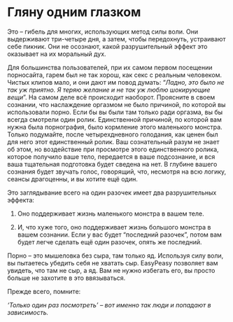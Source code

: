 # Гляну одним глазком

Это -- гибель для многих, использующих метод силы воли. Они выдерживают три-четыре дня, а затем, чтобы передохнуть, устраивают себе пикник. Они не осознают, какой разрушительный эффект это оказывает на их моральный дух.

Для большинства пользователей, при их самом первом посещении порносайта, гарем был не так хорош, как секс с реальным человеком. Чистых клипов мало, и они дают им повод думать: "*Ладно, это было не так уж приятно. Я теряю желание и не так уж люблю шокирующие вещи*". На самом деле всё происходит наоборот. Проясните в своем сознании, что наслаждение оргазмом не было причиной, по которой вы использовали порно. Если бы вы были там только ради оргазма, вы бы всегда смотрели один ролик. Единственной причиной, по которой вам нужна была порнография, было кормление этого маленького монстра. Только подумайте, после четырехдневного голодания, как ценен был для него этот единственный ролик. Ваш сознательный разум не знает об этом, но воздействие при просмотре этого единственного ролика, которое получило ваше тело, передается в ваше подсознание, и вся ваша тщательная подготовка будет сведена на нет. В глубине вашего сознания будет звучать голос, говорящий, что, несмотря на всю логику, сеансы драгоценны, и вы хотите ещё один.

Это заглядывание всего на один разочек имеет два разрушительных эффекта:

1.  Оно поддерживает жизнь маленького монстра в вашем теле.

2.  И, что хуже того, оно поддерживает жизнь большого монстра в вашем сознании. Если у вас будет "последний разочек", потом вам будет легче сделать ещё один разочек, опять же последний.

Порно -- это мышеловка без сыра, там только яд. Используя силу воли, вы пытаетесь убедить себя не хватать сыр. EasyPeasy позволяет вам увидеть, что там не сыр, а яд. Вам не нужно избегать его, вы просто больше не захотите в это ввязываться.

Прежде всего, помните:

*'Только один раз посмотреть' -- вот именно так люди и попадают в зависимость.*
